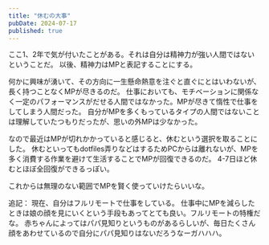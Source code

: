 ```yaml
---
title: "休むの大事"
pubDate: 2024-07-17
published: true
---
```


ここ1、2年で気が付いたことがある。それは自分は精神力が強い人間ではないということだ。
以後、精神力はMPと表記することにする。

何かに興味が湧いて、その方向に一生懸命熱意を注ぐと直ぐにとはいわないが、長く持つことなくMPが尽きるのだ。
仕事においても、モチベーションに関係なく一定のパフォーマンスがだせる人間ではなかった。MPが尽きて惰性で仕事をしてしまう人間だった。
自分がMPを多くもっているタイプの人間ではないことは理解していたつもりだったが、思いの外MPは少なかった。

なので最近はMPが切れかかっていると感じると、休むという選択を取ることにした。
休むといってもdotfiles弄りなどはするためPCからは離れないが、MPを多く消費する作業を避けて生活することでMPが回復できるのだ。
4-7日ほど休むとほぼ全回復ができるっぽい。

これからは無理のない範囲でMPを賢く使っていけたらいいな。


追記：
現在、自分はフルリモートで仕事をしている。
仕事中にMPを減らしたときは娘の顔を見にいくという手段もあってとても良い。フルリモートの特権だな。
赤ちゃんによってはパパ見知りというものがあるらしいが、毎日たくさん顔をあわせているので自分にパパ見知りはないだろうなーガハハハ。
